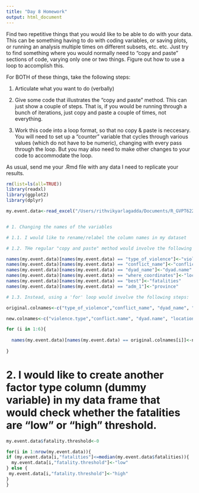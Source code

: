 ```yaml
---
title: "Day 8 Homework"
output: html_document
---
```


Find two repetitive things that you would like to be able to do with your data.  This can be something having to do with coding variables, or saving plots, or running an analysis multiple times on different subsets, etc. etc.  Just try to find something where you would normally need to "copy and paste" sections of code, varying only one or two things.  Figure out how to use a loop to accomplish this.  

For BOTH of these things, take the following steps:

1. Articulate what you want to do (verbally)

2. Give some code that illustrates the "copy and paste" method.  This can just show a couple of steps.  That is, if you would be running through a bunch of iterations, just copy and paste a couple of times, not everything.

3. Work this code into a loop format, so that no copy & paste is neccesary.  You will need to set up a "counter" variable that cycles through various values (which do not have to be numeric), changing with every pass through the loop.  But you may also need to make other changes to your code to accommodate the loop.

As usual, send me your .Rmd file with any data I need to replicate your results.

```r

rm(list=ls(all=TRUE))
library(readxl)
library(ggplot2)
library(dplyr)

my.event.data<-read_excel("/Users/rithvikyarlagadda/Documents/R_GVPT622/PSYC798/my_R_homework/day3/event_data.xlsx")[,c("year","type_of_violence","conflict_name","dyad_name","where_coordinates", "country","best","adm_1")] #subsetting those columns from the main dataset that is required for my project


# 1. Changing the names of the variables 

# 1.1. I would like to rename/relabel the column names in my dataset

# 1.2. THe regular "copy and paste" method would involve the following code: 

names(my.event.data)[names(my.event.data) == "type_of_violence"]<-"violence.type"
names(my.event.data)[names(my.event.data) == "conflict_name"]<-"conflict.name"
names(my.event.data)[names(my.event.data) == "dyad_name"]<-"dyad.name"
names(my.event.data)[names(my.event.data) == "where_coordinates"]<-"location.coordinates"
names(my.event.data)[names(my.event.data) == "best"]<-"fatalities"
names(my.event.data)[names(my.event.data) == "adm_1"]<-"province"

# 1.3. Instead, using a 'for' loop would involve the following steps: 

original.colnames<-c("type_of_violence","conflict_name", "dyad_name", "where_coordinates", "best", "adm_1")

new.colnames<-c("violence.type","conflict.name", "dyad.name", "location.coordinates", "fatalities", "province")

for (i in 1:6){
  
  names(my.event.data)[names(my.event.data) == original.colnames[i]]<-new.colnames[i]
  
}
```

# 2. I would like to create another factor type column (dummy variable) in my data frame that would check whether the fatalities are "low" or "high" threshold.    


```r

my.event.data$fatality.threshold<-0

for(i in 1:nrow(my.event.data)){
if (my.event.data[i,"fatalities"]<=median(my.event.data$fatalities)){
  my.event.data[i,"fatality.threshold"]<-"low"
} else {
 my.event.data[i,"fatality.threshold"]<-"high"
} 
}


```
